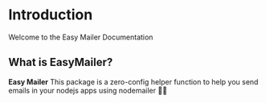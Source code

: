# Introduction

Welcome to the Easy Mailer Documentation

## What is EasyMailer?

**Easy Mailer** This package is a zero-config helper function to help you send emails in your nodejs apps using nodemailer 🚀🚀

